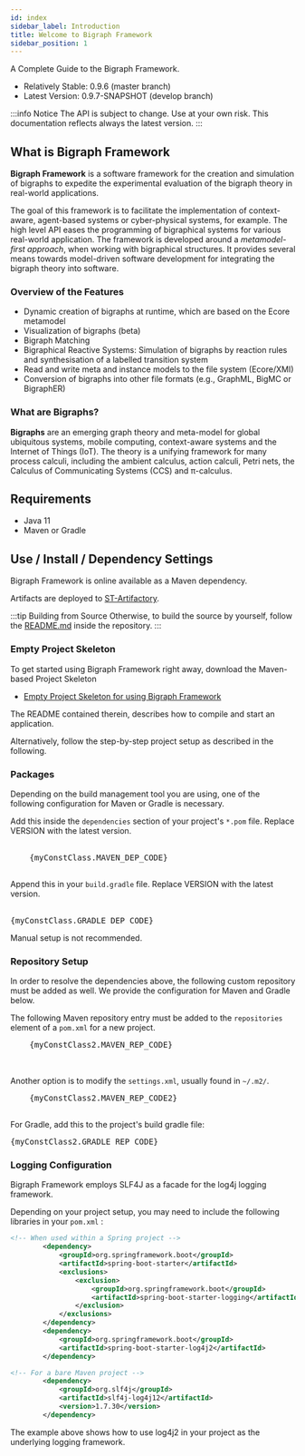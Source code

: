 ```yaml
---
id: index
sidebar_label: Introduction
title: Welcome to Bigraph Framework
sidebar_position: 1
---
```




A Complete Guide to the Bigraph Framework.

- Relatively Stable: 0.9.6 (master branch)
- Latest Version: 0.9.7-SNAPSHOT (develop branch)

:::info Notice
The API is subject to change. Use at your own risk.
This documentation reflects always the latest version.
:::

## What is Bigraph Framework

**Bigraph Framework** is a software framework for the creation and simulation of bigraphs
to expedite the experimental evaluation of the bigraph theory in real-world applications.

The goal of this framework is to facilitate the implementation of context-aware, agent-based systems or cyber-physical systems, for example.
The high level API eases the programming of bigraphical systems for various real-world application.
The framework is developed around a _metamodel-first approach_, when working with bigraphical structures.
It provides several means towards model-driven software development for integrating the bigraph theory into software.

### Overview of the Features

- Dynamic creation of bigraphs at runtime, which are based on the Ecore metamodel
- Visualization of bigraphs (beta)
- Bigraph Matching
- Bigraphical Reactive Systems: Simulation of bigraphs by reaction rules and synthesisation of a labelled transition system
- Read and write meta and instance models to the file system (Ecore/XMI)
- Conversion of bigraphs into other file formats (e.g., GraphML, BigMC or BigraphER)
<!-- - Model transformation (WIP) -->

### What are Bigraphs?

**Bigraphs** are an emerging graph theory and meta-model for global ubiquitous systems,
mobile computing, context-aware systems and the Internet of Things (IoT).
The theory is a unifying framework for many process calculi, including the ambient calculus, action calculi, Petri nets, 
the Calculus of Communicating Systems (CCS) and π-calculus.

## Requirements

- Java 11
- Maven or Gradle


## Use / Install / Dependency Settings

Bigraph Framework is online available as a Maven dependency.

Artifacts are deployed to [ST-Artifactory](https://stgroup.jfrog.io/).

:::tip Building from Source
Otherwise, to build the source by yourself, follow the [README.md](https://git-st.inf.tu-dresden.de/bigraphs/bigraph-framework/blob/master/README.md) inside the repository.
:::

### Empty Project Skeleton

To get started using Bigraph Framework right away, download the Maven-based Project Skeleton

- [Empty Project Skeleton for using Bigraph Framework](https://www.bigraphs.org/products/bigraph-framework/download/empty-project-skeleton-bigraphframework.zip)

The README contained therein, describes how to compile and start an application.

Alternatively, follow the step-by-step project setup as described in the following.

### Packages

Depending on the build management tool you are using, one of the following
configuration for Maven or Gradle is necessary.


<Tabs>
  <TabItem value="maven" label="Maven" default>
    Add this inside the <code>dependencies</code> section of your project's <code>*.pom</code> file.
    Replace VERSION with the latest version.
      <br/>
      <br/>
    <pre>
    {myConstClass.MAVEN_DEP_CODE}
    </pre>
  </TabItem>
  <TabItem value="gradle" label="Gradle">
    Append this in your <code>build.gradle</code> file.
    Replace VERSION with the latest version.
      <br/>
      <br/>
    <pre>{myConstClass.GRADLE_DEP_CODE}</pre>
  </TabItem>
  <TabItem value="manually" label="Manually">
    Manual setup is not recommended.
  </TabItem>
</Tabs>

### Repository Setup

In order to resolve the dependencies above, the following custom repository
must be added as well. We provide the configuration for Maven and Gradle below.

<Tabs>
  <TabItem value="maven" label="Maven" default>
    The following Maven repository entry must be added to the <code>repositories</code> element of a <code>pom.xml</code> for a new project.
    <pre>
    {myConstClass2.MAVEN_REP_CODE}
    </pre>
    <br/>
    Another option is to modify the <code>settings.xml</code>, usually found in <code>~/.m2/</code>.
    <pre>
    {myConstClass2.MAVEN_REP_CODE2}
    </pre>
  </TabItem>
  <TabItem value="gradle" label="Gradle">
    For Gradle, add this to the project's build gradle file:
    <pre>{myConstClass2.GRADLE_REP_CODE}</pre>
  </TabItem>
</Tabs>

### Logging Configuration

Bigraph Framework employs SLF4J as a facade for the log4j logging framework.

Depending on your project setup, you may need to include the following libraries in your `pom.xml` :

```xml
<!-- When used within a Spring project -->
        <dependency>
            <groupId>org.springframework.boot</groupId>
            <artifactId>spring-boot-starter</artifactId>
            <exclusions>
                <exclusion>
                    <groupId>org.springframework.boot</groupId>
                    <artifactId>spring-boot-starter-logging</artifactId>
                </exclusion>
            </exclusions>
        </dependency>
        <dependency>
            <groupId>org.springframework.boot</groupId>
            <artifactId>spring-boot-starter-log4j2</artifactId>
        </dependency>

<!-- For a bare Maven project -->
        <dependency>
            <groupId>org.slf4j</groupId>
            <artifactId>slf4j-log4j12</artifactId>
            <version>1.7.30</version>
        </dependency>
```

The example above shows how to use log4j2 in your project as the underlying logging framework.
